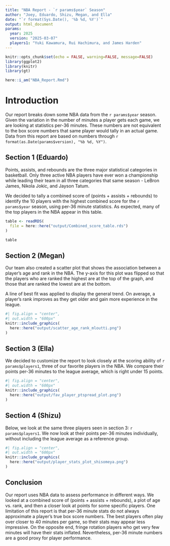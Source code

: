 ```yaml
---
title: "NBA Report - `r params$year` Season"
author: "Joey, Eduardo, Shizu, Megan, and Ella"
date: "`r format(Sys.Date(), '%b %d, %Y')`"
output: html_document
params:
  year: 2025
  version: "2025-03-07"
  players1: "Yuki Kawamura, Rui Hachimura, and James Harden"
---
```


```r

knitr::opts_chunk$set(echo = FALSE, warning=FALSE, message=FALSE)
library(ggplot2)
library(knitr)
library(gt)
```

```r

here::i_am("NBA_Report.Rmd")
```

# Introduction

Our report breaks down some NBA data from the `r params$year` season. Given the variation in the number of minutes a player gets each game, we are looking at statistics per-36 minutes. These numbers are not equivalent to the box score numbers that same player would tally in an actual game. Data from this report are based on numbers through `r format(as.Date(params$version), "%b %d, %Y")`. 


## Section 1 (Eduardo)

Points, assists, and rebounds are the three major statistical categories in basketball. Only three active NBA players have ever won a championship while leading their team in all three categories that same season - LeBron James, Nikola Jokic, and Jayson Tatum.

We decided to tally a combined score of (points + assists + rebounds) to identify the 10 players with the highest combined score for the `r params$year` season, using per-36 minute statistics. As expected, many of the top players in the NBA appear in this table.

```r


table <- readRDS(
  file = here::here("output/Combined_score_table.rds")
)

table

```

## Section 2 (Megan)

Our team also created a scatter plot that shows the association between a player's age and rank in the NBA. The y-axis for this plot was flipped so that the players who are ranked the highest are at the top of the graph, and those that are ranked the lowest are at the bottom. 

A line of best fit was applied to display the general trend. On average, a player's rank improves as they get older and gain more experience in the league. 

```r


#| fig.align = "center",
#| out.width = "600px"
knitr::include_graphics(
  here::here("output/scatter_age_rank_mloutti.png")
)

```

## Section 3 (Ella)

We decided to customize the report to look closely at the scoring ability of `r params$players1`, three of our favorite players in the NBA.
We compare their points per-36 minutes to the league average, which is right under 15 points.  

```r
#| fig.align = "center",
#| out.width = "600px"
knitr::include_graphics(
  here::here("output/fav_player_ptspread_plot.png")
)
```

## Section 4 (Shizu)

Below, we look at the same three players seen in section 3: `r params$players1`. We now look at their points per-36 minutes individually, without including the league average as a reference group.

```r
#| fig.align = "center",
#| out.width = "600px"
knitr::include_graphics(
  here::here("output/player_stats_plot_shisomeya.png")
)
```

## Conclusion 

Our report uses NBA data to assess performance in different ways. We looked at a combined score of (points + assists + rebounds), a plot of age vs. rank, and then a closer look at points for some specific players. 
One limitation of this report is that per-36 minute stats do not always approximate a player's true box score numbers. The best players often play over closer to 40 minutes per game, so their stats may appear less impressive. On the opposite end, fringe rotation players who get very few minutes will have their stats inflated. Nevertheless, per-36 minute numbers are a good proxy for player performance.  
